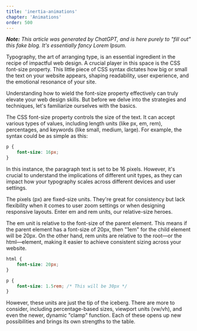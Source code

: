 ```yaml
---
title: 'inertia-animations'
chapter: 'Animations'
order: 500
---
```


_**Note:** This article was generated by ChatGPT, and is here purely to "fill out" this fake blog. It's essentially fancy Lorem Ipsum._

Typography, the art of arranging type, is an essential ingredient in the recipe of impactful web design. A crucial player in this space is the CSS font-size property. This little piece of CSS syntax dictates how big or small the text on your website appears, shaping readability, user experience, and the emotional resonance of your site.

Understanding how to wield the font-size property effectively can truly elevate your web design skills. But before we delve into the strategies and techniques, let's familiarize ourselves with the basics.

The CSS font-size property controls the size of the text. It can accept various types of values, including length units (like px, em, rem), percentages, and keywords (like small, medium, large). For example, the syntax could be as simple as this:

```css
p {
	font-size: 16px;
}
```

In this instance, the paragraph text is set to be 16 pixels. However, it's crucial to understand the implications of different unit types, as they can impact how your typography scales across different devices and user settings.

The pixels (px) are fixed-size units. They're great for consistency but lack flexibility when it comes to user zoom settings or when designing responsive layouts. Enter em and rem units, our relative-size heroes.

The em unit is relative to the font-size of the parent element. This means if the parent element has a font-size of 20px, then "1em" for the child element will be 20px. On the other hand, rem units are relative to the root—or the html—element, making it easier to achieve consistent sizing across your website.

```css
html {
	font-size: 20px;
}

p {
	font-size: 1.5rem; /* This will be 30px */
}
```

However, these units are just the tip of the iceberg. There are more to consider, including percentage-based sizes, viewport units (vw/vh), and even the newer, dynamic "clamp" function. Each of these opens up new possibilities and brings its own strengths to the table.
